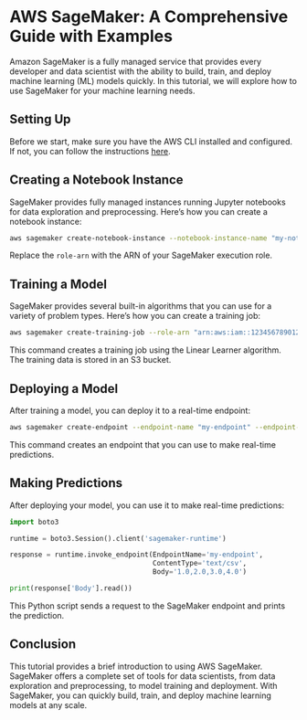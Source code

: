 # AWS SageMaker: A Comprehensive Guide with Examples

Amazon SageMaker is a fully managed service that provides every developer and data scientist with the ability to build, train, and deploy machine learning (ML) models quickly. In this tutorial, we will explore how to use SageMaker for your machine learning needs.

## Setting Up

Before we start, make sure you have the AWS CLI installed and configured. If not, you can follow the instructions [here](https://aws.amazon.com/cli/).

## Creating a Notebook Instance

SageMaker provides fully managed instances running Jupyter notebooks for data exploration and preprocessing. Here's how you can create a notebook instance:

``` bash
aws sagemaker create-notebook-instance --notebook-instance-name "my-notebook" --instance-type "ml.t2.medium" --role-arn "arn:aws:iam::123456789012:role/service-role/AmazonSageMaker-ExecutionRole-20180117T115521"
```

Replace the `role-arn` with the ARN of your SageMaker execution role.

## Training a Model

SageMaker provides several built-in algorithms that you can use for a variety of problem types. Here's how you can create a training job:

``` bash
aws sagemaker create-training-job --role-arn "arn:aws:iam::123456789012:role/service-role/AmazonSageMaker-ExecutionRole-20180117T115521" --training-job-name "my-training-job" --algorithm-specification TrainingImage=382416733822.dkr.ecr.us-west-2.amazonaws.com/linear-learner:latest,TrainingInputMode=File --input-data-config ChannelName=train,DataSource={S3DataSource={S3DataType=S3Prefix,S3Uri=s3://mybucket/train,S3DataDistributionType=FullyReplicated}},ContentType=text/csv,CompressionType=None,RecordWrapperType=None,InputMode=File --output-data-config S3OutputPath=s3://mybucket/output --resource-config InstanceType=ml.c4.xlarge,InstanceCount=1,VolumeSizeInGB=10 --stopping-condition MaxRuntimeInSeconds=3600
```

This command creates a training job using the Linear Learner algorithm. The training data is stored in an S3 bucket.

## Deploying a Model

After training a model, you can deploy it to a real-time endpoint:

``` bash
aws sagemaker create-endpoint --endpoint-name "my-endpoint" --endpoint-config-name "my-endpoint-config"
```

This command creates an endpoint that you can use to make real-time predictions.

## Making Predictions

After deploying your model, you can use it to make real-time predictions:

``` python
import boto3

runtime = boto3.Session().client('sagemaker-runtime')

response = runtime.invoke_endpoint(EndpointName='my-endpoint',
                                   ContentType='text/csv',
                                   Body='1.0,2.0,3.0,4.0')

print(response['Body'].read())
```

This Python script sends a request to the SageMaker endpoint and prints the prediction.

## Conclusion

This tutorial provides a brief introduction to using AWS SageMaker. SageMaker offers a complete set of tools for data scientists, from data exploration and preprocessing, to model training and deployment. With SageMaker, you can quickly build, train, and deploy machine learning models at any scale.
